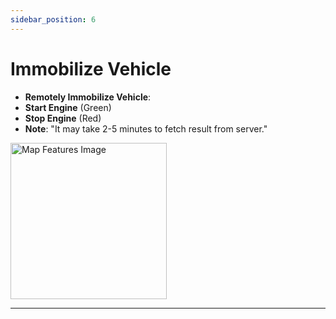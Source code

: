 ```yaml
---
sidebar_position: 6
---
```


# Immobilize Vehicle

- **Remotely Immobilize Vehicle**:
- **Start Engine** (Green)
- **Stop Engine** (Red)
- **Note**: "It may take 2-5 minutes to fetch result from server."

<img src="/assets/pro/Immobilize.jpg" alt="Map Features Image" width="250" />

---
